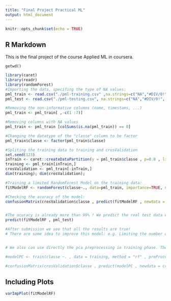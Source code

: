 ```yaml
---
title: "Final Project Practical ML"
output: html_document
---
```


```r
knitr::opts_chunk$set(echo = TRUE)
```

## R Markdown

This is the final project of the course Applied ML in coursera.
```
getwd()
```

``` r

library(caret)
library(readr)
library(randomForest)
#Importing the data, specifing the type of NA values:
pml_train <- read.csv("./pml-training.csv" ,na.strings=c("NA","#DIV/0!", ""))
pml_test <- read.csv("./pml-testing.csv", na.strings=c("NA","#DIV/0!", ""))

#Removing the non-informative columns (name, timestams, ...)
pml_train <- pml_train[ ,-c(1 :7)]

#Removing columns with NA values
pml_train <- pml_train [colSums(is.na(pml_train)) == 0]

#Changing the datatype of the "classe" column to be factor
pml_train$classe <- factor(pml_train$classe)

#Spliting the training data to training and crosValidation 
set.seed(123)
inTrain <- caret::createDataPartition(y = pml_train$classe , p=0.8 , list = FALSE)
training <- pml_train[inTrain,]
crosValidation <- pml_train[-inTrain,]
dim(training); dim(crosValidation);

#Training a limited RandomForest Model on the training data:
fitModelRF <- randomForest(classe~., data=pml_train, importance=TRUE, ntree=150)

#Checking the acuracy of the model:
confusionMatrix(crosValidation$classe , predict(fitModelRF , newdata = crosValidation))


#The acuracy is already more than 99% ! We predict the real test data with this model to see how it works on the main test:
predict(fitModelRF , pml_test)

#After submission we see that all the results are true! 
# There are some idea to improve this model: e.g. Limiting the number of features. As wee see in the following plot we can see which features are more imporetant:


# We also can use directly the pca preprocessing in training phase. The model takes much more time for training but does not improve the accuracy in a meaningful number.

#modelPC <- train(classe ~. , data = training, method = "rf" , preProcess = "pca" , pcaComp=20 , prox = TRUE )

#confusionMatrix(crosValidation$classe , predict(modelPC , newdata = crosValidation))


```

## Including Plots

```r
varImpPlot(fitModelRF)

```



